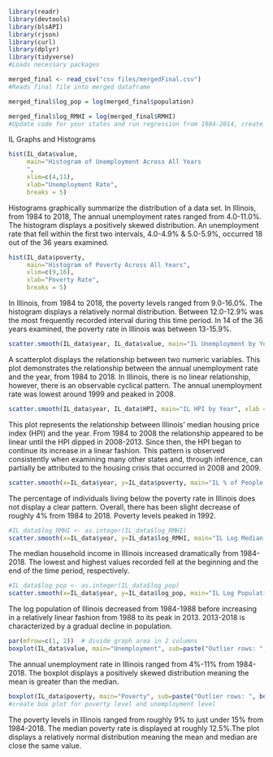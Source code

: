 ``` r
library(readr)
library(devtools)
library(blsAPI)
library(rjson)
library(curl)
library(dplyr)
library(tidyverse)
#Loads necessary packages

merged_final <- read_csv("csv files/mergedFinal.csv")
#Reads final file into merged dataframe

merged_final$log_pop = log(merged_final$population)

merged_final$log_RMHI = log(merged_final$RMHI)
#Update code for your states and run regression from 1984-2014, create some basic plots, etc.

```
IL Graphs and Histograms 

```r
hist(IL_data$value,
     main="Histogram of Unemployment Across All Years
     ",
     xlim=c(4,11),
     xlab="Unemployment Rate",
     breaks = 5)
```
Histograms graphically summarize the distribution of a data set. In Illinois, from 1984 to 2018, The annual unemployment rates ranged from 4.0-11.0%. The histogram displays a positively skewed distribution. An unemployment rate that fell within the first two intervals, 4.0-4.9% & 5.0-5.9%, occurred 18 out of the 36 years examined. 

```r
hist(IL_data$poverty,
     main="Histogram of Poverty Across All Years",
     xlim=c(9,16),
     xlab="Poverty Rate",
     breaks = 5)
```
In Illinois, from 1984 to 2018, the poverty levels ranged from 9.0-16.0%. The histogram displays a relatively normal distribution. Between 12.0-12.9% was the most frequently recorded interval during this time period. In 14 of the 36 years examined, the poverty rate in Illinois was between 13-15.9%. 

```r
scatter.smooth(IL_data$year, IL_data$value, main="IL Unemployment by Year", xlab = "Year", ylab = "Unemployment", col = "blue", span = 2/8)
```
A scatterplot displays the relationship between two numeric variables. This plot demonstrates the relationship between the annual unemployment rate and the year, from 1984 to 2018. In Illinois, there is no linear relationship, however, there is an observable cyclical pattern. The annual unemployment rate was lowest around 1999 and peaked in 2008. 
```r
scatter.smooth(IL_data$year, IL_data$HPI, main="IL HPI by Year", xlab = "Year", ylab = "HPI", col = "blue", span = 2/8)
```
This plot represents the relationship between Illinois' median housing price index (HPI) and the year. From 1984 to 2008 the relationship appeared to be linear until the HPI dipped in 2008-2013. Since then, the HPI began to continue its increase in a linear fashion. This pattern is observed consistently when examining many other states and, through inference, can partially be attributed to the housing crisis that occurred in 2008 and 2009. 
```r
scatter.smooth(x=IL_data$year, y=IL_data$poverty, main="IL % of People Below Poverty Level", xlab = "Year", ylab = "Poverty", ylim = c(0,20), span = 2/8)
```
The percentage of individuals living below the poverty rate in Illinois does not display a clear pattern. Overall, there has been slight decrease of roughly 4% from 1984 to 2018. Poverty levels peaked in 1992.
```r
#IL_data$log_RMHI <- as.integer(IL_data$log_RMHI)
scatter.smooth(x=IL_data$year, y=IL_data$log_RMHI, main="IL Log Median Household Income by Year", xlab = "Year", ylab = "log_RMHI", span = 2/8 )
```
The median household income in Illinois increased dramatically from 1984-2018. The lowest and highest values recorded fell at the beginning and the end of the time period, respectively.
```r
#IL_data$log_pop <- as.integer(IL_data$log_pop)
scatter.smooth(x=IL_data$year, y=IL_data$log_pop, main="IL Log Population by Year", xlab = "Year", ylab = "log_Population", span = 2/8)
```
The log population of Illinois decreased from 1984-1988 before increasing in a relatively linear fashion from 1988 to its peak in 2013. 2013-2018 is characterized by a gradual decline in population. 
```r
par(mfrow=c(1, 2))  # divide graph area in 2 columns
boxplot(IL_data$value, main="Unemployment", sub=paste("Outlier rows: ", boxplot.stats(IL_data$value)$out))  # box plot for 'Unemployment'
```
The annual unemployment rate in Illinois ranged from 4%-11% from 1984-2018. The boxplot displays a positively skewed distribution meaning the mean is greater than the median. 
```r
boxplot(IL_data$poverty, main="Poverty", sub=paste("Outlier rows: ", boxplot.stats(IL_data$poverty)$out))  # box plot for 'Poverty'
#create box plot for poverty level and unemployment level
```
The poverty levels in Illinois ranged from roughly 9% to just under 15% from 1984-2018. The median poverty rate is displayed at roughly 12.5%.The plot displays a relatively normal distribution meaning the mean and median are close the same value.